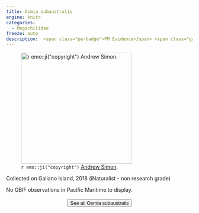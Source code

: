```yaml
---
title: Osmia subaustralis
engine: knitr
categories:
  - Megachilidae
freeze: auto
description:  <span class="pe-badge">PM Evidence</span> <span class="gali-badge">Galiano</span>
---
```

![`r emo::ji("copyright")` [Andrew Simon ](https://inaturalist.ca/photos/43353636/).](https://inaturalist-open-data.s3.amazonaws.com/photos/43353636/large.jpeg){height=300}

Collected on Galiano Island, 2018 (iNaturalist - non research grade)

No GBIF observations in Pacific Maritime to display.
<br><br>
<center>


<a href="https://inaturalist.ca/observations?place_id=any&subview=map&taxon_id=226682"><button type="button" class="btn btn-secondary">See all Osmia subaustralis <i class="fa-solid fa-arrow-up-right-from-square"></i> </button></a>
</center>
